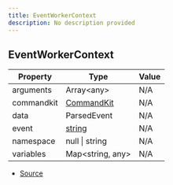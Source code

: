 ```yaml
---
title: EventWorkerContext
description: No description provided
---
```


## EventWorkerContext

| Property | Type | Value |
| ----------- | ----------- | ----------- |
| arguments | Array\<any> | N/A |
| commandkit | [CommandKit](/docs/api-reference/classes/CommandKit) | N/A |
| data | ParsedEvent | N/A |
| event | [string](https://developer.mozilla.org/en-US/docs/Web/JavaScript/Reference/Global_Objects/String) | N/A |
| namespace | null \| string | N/A |
| variables | Map\<string, any> | N/A |


- [Source](https://github.com/underctrl-io/commandkit/blob/83ef44f10b86e30835e8636786e5222cac412af9/packages/commandkit/src/app/events/EventWorkerContext.ts#L5)